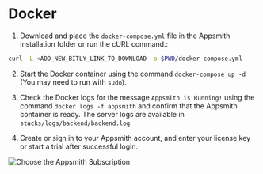 # Docker

<HideElements/>

1. Download and place the `docker-compose.yml` file in the Appsmith installation folder or run the cURL command.:

```bash
curl -L <ADD_NEW_BITLY_LINK_TO_DOWNLOAD -o $PWD/docker-compose.yml
```

2. Start the Docker container using the command `docker-compose up -d ` (You may need to run with `sudo`).

3. Check the Docker logs for the message `Appsmith is Running!` using the command `docker logs -f appsmith` and confirm that the Appsmith container is ready. The server logs are available in `stacks/logs/backend/backend.log`.

4. Create or sign in to your Appsmith account, and enter your license key or start a trial after successful login.

![Choose the Appsmith Subscription](/img/Customer-portal-choose-subscription.png)